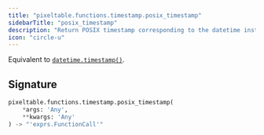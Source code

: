 ```yaml
---
title: "pixeltable.functions.timestamp.posix_timestamp"
sidebarTitle: "posix_timestamp"
description: "Return POSIX timestamp corresponding to the datetime instance."
icon: "circle-u"
---
```

Equivalent to [`datetime.timestamp()`](https://docs.python.org/3/library/datetime.html#datetime.datetime.timestamp).


## Signature

```python
pixeltable.functions.timestamp.posix_timestamp(
    *args: 'Any',
    **kwargs: 'Any'
) -> "'exprs.FunctionCall'"
```

